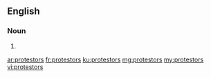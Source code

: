 ==English==

===Noun===
{{head|en|plural}}

# {{plural of|protestor|lang=en|nocat=1}}

[[ar:protestors]]
[[fr:protestors]]
[[ku:protestors]]
[[mg:protestors]]
[[my:protestors]]
[[vi:protestors]]